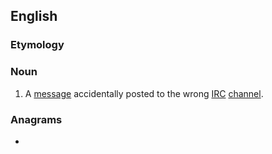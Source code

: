 ==English==

===Etymology===
{{prefix|en|mis|chan}}

===Noun===
{{en-noun}}

# {{lb|en|Internet|nonstandard}} A [[message]] accidentally posted to the wrong [[IRC]] [[channel]].

===Anagrams===
* {{anagrams|en|Machins|Mischna|chamsin}}